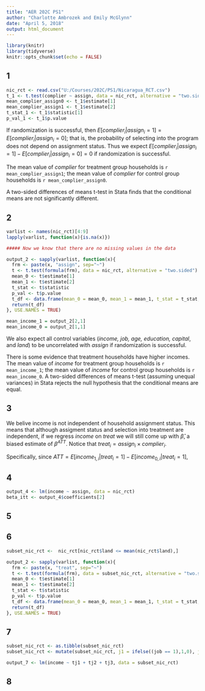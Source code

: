 ```yaml
---
title: "AER 202C PS1"
author: "Charlotte Ambrozek and Emily McGlynn"
date: "April 5, 2018"
output: html_document
---
```


```r
library(knitr)
library(tidyverse)
knitr::opts_chunk$set(echo = FALSE)
```

## 1
```r
nic_rct <- read.csv("U:/Courses/202C/PS1/Nicaragua_RCT.csv")
t_1 <- t.test(complier ~ assign, data = nic_rct, alternative = "two.sided")
mean_complier_assign0 <- t_1$estimate[1]
mean_complier_assign1 <- t_1$estimate[2]
t_stat_1 <- t_1$statistic[1]
p_val_1 <- t_1$p.value
```
If randomization is successful, then $E[complier_i|assign_i = 1]  = E[complier_i|assign_i = 0]$; that is, the probability of selecting into the program does not depend on assignment status. Thus we expect $E[complier_i|assign_i = 1]  - E[complier_i|assign_i = 0 ] = 0$ if randomization is successful.


The mean value of *complier* for treatment group households is `r mean_complier_assign1`; the mean value of *complier* for control group households is `r mean_complier_assign0`.


A two-sided differences of means t-test in Stata finds that the conditional means are not significantly different.


## 2
```r
varlist <- names(nic_rct)[4:9]
lapply(varlist, function(x){is.na(x)})

##### Now we know that there are no missing values in the data

output_2 <- sapply(varlist, function(x){
  frm <- paste(x, "assign", sep="~")
  t <- t.test(formula(frm), data = nic_rct, alternative = "two.sided")
  mean_0 <- t$estimate[1]
  mean_1 <- t$estimate[2]
  t_stat <- t$statistic
  p_val <- t$p.value
  t_df <- data.frame(mean_0 = mean_0, mean_1 = mean_1, t_stat = t_stat, p_val = p_val)
  return(t_df)
}, USE.NAMES = TRUE)

mean_income_1 = output_2[2,1]
mean_income_0 = output_2[1,1]
```

We also expect all control variables (*income, job, age, education, capital*, and *land*) to be uncorrelated with *assign* if randomization is successful.


There is some evidence that treatment households have higher incomes. The mean value of *income* for treatment group households is `r mean_income_1`; the mean value of *income* for control group households is `r mean_income_0`. A two-sided differences of means t-test (assuming unequal variances) in Stata rejects the null hypothesis that the conditional means are equal.

## 3
We belive income is not independent of household assignment status. This means that although assigment status and selection into treatment are independent, if we regress *income* on *treat* we will still come up with $\hat{\beta}$, a biased estimate of $\beta^{ATT}$. Notice that $treat_i = assign_i \times complier_i$.

Specifically, since $ATT = E[income_{1,i}|treat_i=1] - E[income_{0,i}|treat_i=1]$, 

## 4
```r
output_4 <- lm(income ~ assign, data = nic_rct)
beta_itt <- output_4$coefficients[2]
```

## 5

## 6
```r
subset_nic_rct <-  nic_rct[nic_rct$land <= mean(nic_rct$land),]
```

```r
output_2 <- sapply(varlist, function(x){
  frm <- paste(x, "treat", sep="~")
  t <- t.test(formula(frm), data = subset_nic_rct, alternative = "two.sided")
  mean_0 <- t$estimate[1]
  mean_1 <- t$estimate[2]
  t_stat <- t$statistic
  p_val <- t$p.value
  t_df <- data.frame(mean_0 = mean_0, mean_1 = mean_1, t_stat = t_stat, p_val = p_val)
  return(t_df)
}, USE.NAMES = TRUE)
```

## 7
```r
subset_nic_rct <- as.tibble(subset_nic_rct)
subset_nic_rct <- mutate(subset_nic_rct, j1 = ifelse((job == 1),1,0), j2 = ifelse((job == 2),1,0), j3 =   ifelse((job == 3),1,0), tj1 = (treat * j1), tj2 = (treat * j2), tj3 = (treat * j3))

output_7 <- lm(income ~ tj1 + tj2 + tj3, data = subset_nic_rct)
```

## 8
